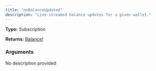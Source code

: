 ```yaml
---
title: "onBalanceUpdated"
description: "Live-streamed balance updates for a given wallet."
---
```


**Type:** Subscription

**Returns:** [Balance!](/api-reference/types/balance)

### Arguments

<ResponseField name="walletAddress" type="String!" required>
  No description provided
</ResponseField>

